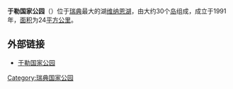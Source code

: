 {{Infobox_protected_area
  | name = 于勒国家公园
  | iucn_category = II
  | image = Stenhällar Djurö.jpg
  | caption = 
  | locator_x = 
  | locator_y = 
  | location = {{SWE}}[[西约塔兰省|西约塔兰省]]
  | nearest_city = [[瑪麗斯塔德|瑪麗斯塔德]], [[卡尔斯塔德|卡尔斯塔德]]
  | lat_degrees = 
  | lat_minutes = 
  | lat_seconds = 
  | lat_direction = 
  | long_degrees = 
  | long_minutes = 
  | long_seconds = 
  | long_direction = 
  | area = 24 km²
  | established = 1991年
  | visitation_num = 
  | visitation_year = 
  | governing_body = 瑞典环境保护局
}}
'''于勒国家公园'''（{{lang-sv|Djurö National Park}}）位于[[瑞典|瑞典]]最大的湖[[维纳恩湖|维纳恩湖]]，由大约30个[[岛|岛]]组成，成立于1991年，[[面积|面积]]为24[[平方公里|平方公里]]。

==外部链接==
{{commonscat}}
* [https://web.archive.org/web/20070928010650/http://www.internat.naturvardsverket.se/index.php3?main=%2Fdocuments%2Fnature%2Fengpark%2Feparkdoc%2Fedjuro.htm 于勒国家公园]

{{coord|display=title}}
{{瑞典国家公园}}
{{sweden-geo-stub}}

[[Category:瑞典国家公园|Category:瑞典国家公园]]